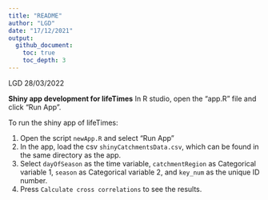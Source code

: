 ```yaml
---
title: "README"
author: "LGD"
date: "17/12/2021"
output:
  github_document:
    toc: true
    toc_depth: 3
---
```


LGD
28/03/2022

**Shiny app development for lifeTimes** In R studio, open the “app.R”
file and click “Run App”.

To run the shiny app of lifeTimes:

1. Open the script ```newApp.R``` and select "Run App"
2. In the app, load the csv ```shinyCatchmentsData.csv```, which can be found in the same directory as the app.
3. Select ```dayOfSeason``` as the time variable, ```catchmentRegion``` as Categorical variable 1, ```season``` as Categorical variable 2, and ```key_num``` as the unique ID number. 
4. Press ```Calculate cross correlations``` to see the results. 
